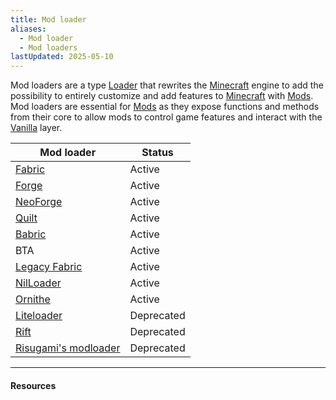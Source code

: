 ```yaml
---
title: Mod loader
aliases:
  - Mod loader
  - Mod loaders
lastUpdated: 2025-05-10
---
```



Mod loaders are a type [Loader](/loader) that rewrites the [Minecraft](/minecraft) engine to add the possibility to entirely customize and add features to [Minecraft](/minecraft) with [Mods](/mod).
Mod loaders are essential for [Mods](/mod) as they expose functions and methods from their core to allow mods to control game features and interact with the [Vanilla](/vanilla) layer.

| Mod loader                                           | Status     |
| ---------------------------------------------------- | ---------- |
| [Fabric](/fabric)                                    | Active     |
| [Forge](/forge)                                      | Active     |
| [NeoForge](/neoforge)                                | Active     |
| [Quilt](/quilt)                                      | Active     |
| [Babric](https://babric.github.io/)                  | Active     |
| BTA                                                  | Active     |
| [Legacy Fabric](https://legacyfabric.net)            | Active     |
| [NilLoader](https://github.com/unascribed/NilLoader) | Active     |
| [Ornithe](https://ornithemc.net)                     | Active     |
| [Liteloader](/liteloader)                            | Deprecated |
| [Rift](/rift)                                        | Deprecated |
| [Risugami's modloader](/risugamismodloader)          | Deprecated |

<Asset path="modloadersgraph.svg" alt="Mod loaders graph" />

---

#### Resources

<Yb src="https://www.youtube.com/embed/z7xHurMPuE0" />
<Yb src="https://www.youtube.com/embed/d6a8XYIfnG0" />
<Yb src="https://www.youtube.com/embed/3SCjLDEoZj8" />
